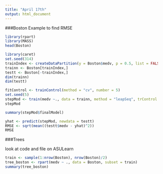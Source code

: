 ```yaml
---
title: "April 17th"
output: html_document
---
```


###Boston Example to find RMSE
```r
library(rpart)
library(MASS)
head(Boston)
```

```r
library(caret)
set.seed(314)
trainIndex <- createDataPartition(y = Boston$medv, p = 0.5, list = FALSE, times = 1)
trainn <- Boston[trainIndex,]
testt <- Boston[-trainIndex,]
dim(trainn)
dim(testt)

fitControl <- trainControl(method = "cv", number = 5)
set.seed(5)
stepMod <- train(medv ~., data = trainn, method = "leapSeq", trControl = fitControl, verbose = FALSE)
stepMod

summary(stepMod$finalModel)

yhat <- predict(stepMod, newdata = testt)
RMSE <- sqrt(mean((testt$medv - yhat)^2))
RMSE
```


###Trees

look at code and file on ASULearn

```r
train <- sample(1:nrow(Boston), nrow(Boston)/2)
tree_boston <- rpart(medv ~ ., data = Boston, subset = train)
summary(tree_boston)
```
























